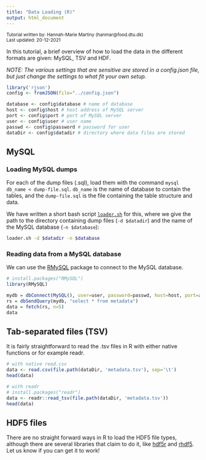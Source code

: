 ```yaml
---
title: "Data Loading (R)"
output: html_document
---
```


<small>Tutorial written by: Hannah-Marie Martiny (hanmar@food.dtu.dk)<br>
Last updated: 20-12-2021</small>

In this tutorial, a brief overview of how to load the data in the different formats are given: MySQL, TSV and HDF.

<em>NOTE: The various settings that are sensitive are stored in a config.json file, but just change the settings to what fit your own setup.</em>
```r
library('rjson')
config <- fromJSON(file="../config.json")

database <- config$database # name of database
host <- config$host # host address of MySQL server
port <- config$port # port of MySQL server
user <- config$user # user name
passwd <- config$password # password for user 
dataDir <- config$datadir # directory where data files are stored
```


## MySQL
### Loading MySQL dumps
For each of the dump files (.sql), load them with the command `mysql db_name < dump-file.sql`. `db_name` is the name of database to contain the tables, and the `dump-file.sql` is the file containing the table structure and data.

We have written a short bash script [`loader.sh`](loader.sh) for this, where we give the path to the directory containing dump files (`-d $datadir`) and the name of the MySQL database (`-n $database`):
```bash
loader.sh -d $datadir -n $database
```
### Reading data from a MySQL  database
We can use the [RMySQL](https://cran.r-project.org/web/packages/RMySQL/) package to connect to the MySQL database.
```r
# install.packages("RMySQL")
library(RMySQL)

mydb = dbConnect(MySQL(), user=user, password=passwd, host=host, port=as.integer(port), dbname=database)
rs = dbSendQuery(mydb, "select * from metadata")
data = fetch(rs, n=5)
data
```


## Tab-separated files (TSV)
It is fairly straightforward to read the .tsv files in R with either native functions or for example readr.
```r
# with native read.csv
data <- read.csv(file.path(dataDir, 'metadata.tsv'), sep='\t')
head(data)
```
```r
# with readr
# install.packages("readr")
data <- readr::read_tsv(file.path(dataDir, 'metadata.tsv'))
head(data)
```


## HDF5 files
There are no straight forward ways in R to load the HDF5 file types, although there are several libraries that claim to do it, like [hdf5r](https://hhoeflin.github.io/hdf5r/) and [rhdf5](https://www.bioconductor.org/packages/devel/bioc/vignettes/rhdf5/inst/doc/rhdf5.html). Let us know if you can get it to work!

